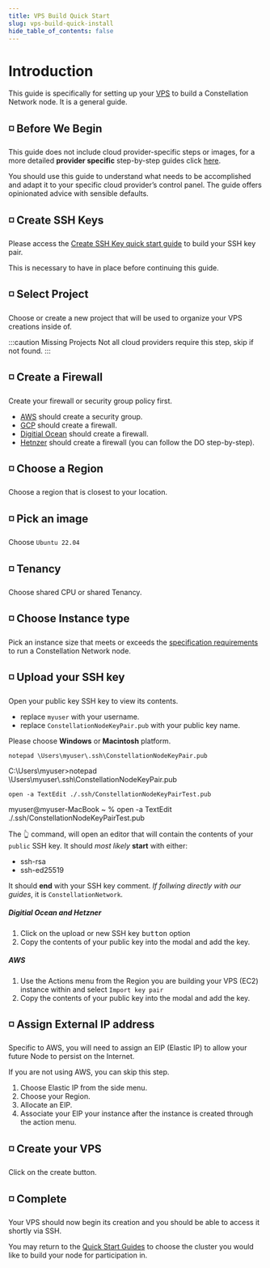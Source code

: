 ```yaml
---
title: VPS Build Quick Start
slug: vps-build-quick-install
hide_table_of_contents: false
---
```


# Introduction

This guide is specifically for setting up your [VPS](/validate/validator/vps) to build a Constellation Network node. It is a general guide.

## ◽ Before We Begin

This guide does not include cloud provider-specific steps or images, for a more detailed **provider specific** step-by-step guides click [here](/validate/setup-guides/). 

You should use this guide to understand what needs to be accomplished and adapt it to your specific cloud provider’s control panel. The guide offers opinionated advice with sensible defaults.

## ◽ Create SSH Keys

Please access the [Create SSH Key quick start guide](/validate/quick-start/ssh-quickstart) to build your SSH key pair. 

This is necessary to have in place before continuing this guide.

## ◽ Select Project
Choose or create a new project that will be used to organize your VPS creations inside of.

:::caution Missing Projects
Not all cloud providers require this step, skip if not found.
:::

## ◽ Create a Firewall

Create your firewall or security group policy first. 

- [AWS](/validate/setup-guides/aws/sg) should create a security group.
- [GCP](/validate/setup-guides/gcp/sg) should create a firewall.
- [Digitial Ocean](/validate/setup-guides/do/sg-droplet) should create a firewall.
- [Hetnzer](/validate/setup-guides/do/sg-droplet#create-rule-set) should create a firewall (you can follow the DO step-by-step).

## ◽ Choose a Region

Choose a region that is closest to your location.

## ◽ Pick an image

Choose `Ubuntu 22.04`

## ◽ Tenancy

Choose shared CPU or shared Tenancy.

## ◽ Choose Instance type

Pick an instance size that meets or exceeds the [specification requirements](/validate/validator/specs) to run a Constellation Network node.

## ◽ Upload your SSH key

Open your public key SSH key to view its contents.

- replace `myuser` with your username.
- replace `ConstellationNodeKeyPair.pub` with your public key name.

<Tabs>

<TabItem value="Choose" label="Choose">
Please choose <b>Windows</b> or <b>Macintosh</b> platform.
</TabItem>

<TabItem value="Windows" label="Windows">

```
notepad \Users\myuser\.ssh\ConstellationNodeKeyPair.pub 
```

<WinCommandPrompt>
C:\Users\myuser>notepad \Users\myuser\.ssh\ConstellationNodeKeyPair.pub
</WinCommandPrompt>
</TabItem>

<TabItem value="Mac" label="Macintosh">

```
open -a TextEdit ./.ssh/ConstellationNodeKeyPairTest.pub
```

<MacWindow>
myuser@myuser-MacBook ~ % open -a TextEdit ./.ssh/ConstellationNodeKeyPairTest.pub
</MacWindow>
</TabItem>

</Tabs>

The 👆 command, will open an editor that will contain the contents of your `public` SSH key.  It should *most likely* **start** with either:

- ssh-rsa
- ssh-ed25519

It should **end** with your SSH key comment. *If follwing directly with our guides*, it is `ConstellationNetwork`.

##### Digitial Ocean and Hetzner
1. Click on the upload or new SSH key <kbd>button</kbd> option
1. Copy the contents of your public key into the modal and add the key.

##### AWS
1. Use the Actions menu from the Region you are building your VPS (EC2) instance within and select `Import key pair`
1. Copy the contents of your public key into the modal and add the key.

## ◽ Assign External IP address

Specific to AWS, you will need to assign an EIP (Elastic IP) to allow your future Node to persist on the Internet.

If you are not using AWS, you can skip this step.

1. Choose Elastic IP from the side menu.
1. Choose your Region.
1. Allocate an EIP.
1. Associate your EIP your instance after the instance is created through the action menu.

## ◽ Create your VPS

Click on the create button.

## ◽ Complete

Your VPS should now begin its creation and you should be able to access it shortly via SSH.

You may return to the [Quick Start Guides](/validate/quick-start/index) to choose the cluster you would like to build your node for participation in.

